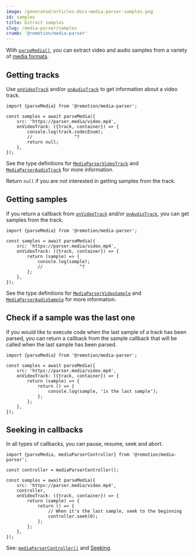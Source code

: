 ```yaml
---
image: /generated/articles-docs-media-parser-samples.png
id: samples
title: Extract samples
slug: /media-parser/samples
crumb: '@remotion/media-parser'
---
```


With [`parseMedia()`](/docs/media-parser/parse-media), you can extract video and audio samples from a variety of [media formats](/docs/media-parser/format-support).

## Getting tracks

Use [`onVideoTrack`](/docs/media-parser/parse-media#onvideotrack) and/or [`onAudioTrack`](/docs/media-parser/parse-media#onaudiotrack) to get information about a video track.

```tsx twoslash title="Extract tracks from a video"
import {parseMedia} from '@remotion/media-parser';

const samples = await parseMedia({
	src: 'https://parser.media/video.mp4',
	onVideoTrack: ({track, container}) => {
		console.log(track.codecEnum);
		//                ^?
		return null;
	},
});
```

See the type definitions for [`MediaParserVideoTrack`](/docs/media-parser/types#mediaparservideotrack) and [`MediaParserAudioTrack`](/docs/media-parser/types#mediaparseraudiotrack) for more information.

Return `null` if you are not interested in getting samples from the track.

## Getting samples

If you return a callback from [`onVideoTrack`](/docs/media-parser/parse-media#onvideotrack) and/or [`onAudioTrack`](/docs/media-parser/parse-media#onaudiotrack), you can get samples from the track.

```tsx twoslash title="Extract samples from a video"
import {parseMedia} from '@remotion/media-parser';

const samples = await parseMedia({
	src: 'https://parser.media/video.mp4',
	onVideoTrack: ({track, container}) => {
		return (sample) => {
			console.log(sample);
			//              ^?
		};
	},
});
```

See the type definitions for [`MediaParserVideoSample`](/docs/media-parser/types#mediaparservideosample) and [`MediaParserAudioSample`](/docs/media-parser/types#mediaparseraudiosample) for more information.

## Check if a sample was the last one<AvailableFrom v="4.0.307"/>

If you would like to execute code when the last sample of a track has been parsed, you can return a callback from the sample callback that will be called when the last sample has been parsed.

```tsx twoslash title="Execute code when the last sample of a track has been parsed"
import {parseMedia} from '@remotion/media-parser';

const samples = await parseMedia({
	src: 'https://parser.media/video.mp4',
	onVideoTrack: ({track, container}) => {
		return (sample) => {
			return () => {
				console.log(sample, 'is the last sample');
			};
		};
	},
});
```

## Seeking in callbacks

In all types of callbacks, you can pause, resume, seek and abort.

```tsx twoslash title="Looping the parse"
import {parseMedia, mediaParserController} from '@remotion/media-parser';

const controller = mediaParserController();

const samples = await parseMedia({
	src: 'https://parser.media/video.mp4',
	controller,
	onVideoTrack: ({track, container}) => {
		return (sample) => {
			return () => {
				// When it's the last sample, seek to the beginning
				controller.seek(0);
			};
		};
	},
});
```

See: [`mediaParserController()`](/docs/media-parser/media-parser-controller) and [Seeking](/docs/media-parser/seeking).
